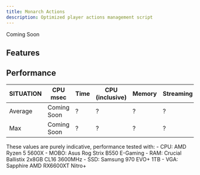 ---
title: Monarch Actions
description: Optimized player actions management script
---

Coming Soon

<GithubInfo 
  owner="Monarch-Development" 
  repo="mnr_actions" 
  className="border border-purple-600 rounded-md p-4 bg-gradient-to-r from-purple-600 to-black no-underline"
/>

## Features


## Performance

| **SITUATION**  | **CPU msec** | **Time** | **CPU (inclusive)** | **Memory**  | **Streaming** |
| -------------- | ------------ | -------- | ------------------- | ----------- | ------------- |
| Average        | Coming Soon  | ?        | ?                   | ?           | ?             |
| Max            | Coming Soon  | ?        | ?                   | ?           | ?             |

<Callout title="ATTENTION" type="warn">
  These values are purely indicative, performance tested with:
  - CPU: AMD Ryzen 5 5600X
  - MOBO: Asus Rog Strix B550 E-Gaming
  - RAM: Crucial Ballistix 2x8GB CL16 3600MHz
  - SSD: Samsung 970 EVO+ 1TB
  - VGA: Sapphire AMD RX6600XT Nitro+
</Callout>